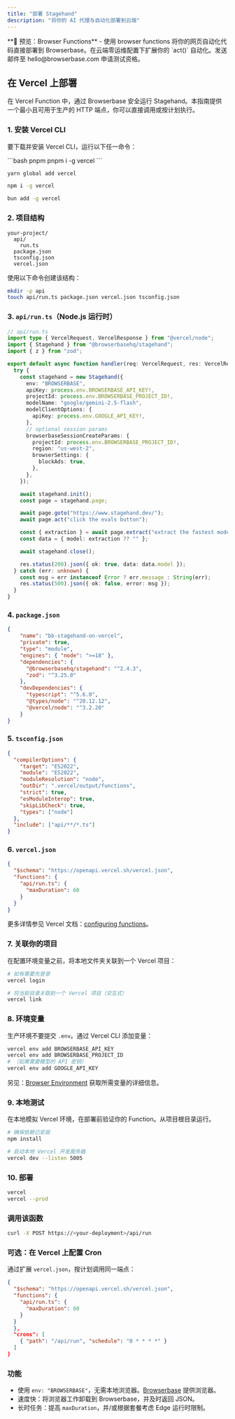 ```yaml
---
title: "部署 Stagehand"
description: "将你的 AI 代理与自动化部署到云端"
---
```


<Tip>
  **🌟 预览：Browser Functions** - 使用 browser functions 将你的网页自动化代码直接部署到 Browserbase。在云端零运维配置下扩展你的 `act()` 自动化。发送邮件至 hello@browserbase.com 申请测试资格。
</Tip>

## 在 Vercel 上部署

在 Vercel Function 中，通过 Browserbase 安全运行 Stagehand。本指南提供一个最小且可用于生产的 HTTP 端点，你可以直接调用或按计划执行。

### 1. 安装 Vercel CLI

要下载并安装 Vercel CLI，运行以下任一命令：

<CodeGroup>
  ```bash pnpm
  pnpm i -g vercel
  ```

  ```bash yarn
  yarn global add vercel
  ```

  ```bash npm
  npm i -g vercel
  ```

  ```bash bun
  bun add -g vercel
  ```
</CodeGroup>

### 2. 项目结构

```text
your-project/
  api/
    run.ts
  package.json
  tsconfig.json
  vercel.json
```

使用以下命令创建该结构：

```bash
mkdir -p api
touch api/run.ts package.json vercel.json tsconfig.json
```

### 3. `api/run.ts`（Node.js 运行时）

```typescript
// api/run.ts
import type { VercelRequest, VercelResponse } from "@vercel/node";
import { Stagehand } from "@browserbasehq/stagehand";
import { z } from "zod";

export default async function handler(req: VercelRequest, res: VercelResponse): Promise<void> {
  try {
    const stagehand = new Stagehand({
      env: "BROWSERBASE",
      apiKey: process.env.BROWSERBASE_API_KEY!,
      projectId: process.env.BROWSERBASE_PROJECT_ID!,
      modelName: "google/gemini-2.5-flash",
      modelClientOptions: {
        apiKey: process.env.GOOGLE_API_KEY!,
      },
      // optional session params
      browserbaseSessionCreateParams: {
        projectId: process.env.BROWSERBASE_PROJECT_ID!,
        region: "us-west-2",
        browserSettings: {
          blockAds: true,
        },
      },
    });

    await stagehand.init();
    const page = stagehand.page;

    await page.goto("https://www.stagehand.dev/");
    await page.act("click the evals button");

    const { extraction } = await page.extract("extract the fastest model");
    const data = { model: extraction ?? "" };

    await stagehand.close();

    res.status(200).json({ ok: true, data: data.model });
  } catch (err: unknown) {
    const msg = err instanceof Error ? err.message : String(err);
    res.status(500).json({ ok: false, error: msg });
  }
}
```

### 4. `package.json`

```json
{
    "name": "bb-stagehand-on-vercel",
    "private": true,
    "type": "module",
    "engines": { "node": ">=18" },
    "dependencies": {
      "@browserbasehq/stagehand": "^2.4.3",
      "zod": "^3.25.0"
    },
    "devDependencies": {
      "typescript": "^5.6.0",
      "@types/node": "^20.12.12",
      "@vercel/node": "^3.2.20"
    }
}
```

### 5. `tsconfig.json`

```json
{
  "compilerOptions": {
    "target": "ES2022",
    "module": "ES2022",
    "moduleResolution": "node",
    "outDir": ".vercel/output/functions",
    "strict": true,
    "esModuleInterop": true,
    "skipLibCheck": true,
    "types": ["node"]
  },
  "include": ["api/**/*.ts"]
}
```

### 6. `vercel.json`

```json
{
  "$schema": "https://openapi.vercel.sh/vercel.json",
  "functions": {
    "api/run.ts": {
      "maxDuration": 60
    }
  }
}
```

更多详情参见 Vercel 文档：[configuring functions](https://vercel.com/docs/functions/configuring-functions)。

### 7. 关联你的项目

在配置环境变量之前，将本地文件夹关联到一个 Vercel 项目：

```bash
# 如有需要先登录
vercel login

# 将当前目录关联到一个 Vercel 项目（交互式）
vercel link
```

### 8. 环境变量

生产环境不要提交 `.env`。通过 Vercel CLI 添加变量：

```bash
vercel env add BROWSERBASE_API_KEY
vercel env add BROWSERBASE_PROJECT_ID
# （如果需要模型的 API 密钥）
vercel env add GOOGLE_API_KEY
```

另见：[Browser Environment](/zh/configuration/environment) 获取所需变量的详细信息。

### 9. 本地测试

在本地模拟 Vercel 环境，在部署前验证你的 Function。从项目根目录运行。

```bash
# 确保依赖已安装
npm install

# 启动本地 Vercel 开发服务器
vercel dev --listen 5005
```

### 10. 部署

```bash
vercel
vercel --prod
```

### 调用该函数

```bash
curl -X POST https://<your-deployment>/api/run
```

### 可选：在 Vercel 上配置 Cron

通过扩展 `vercel.json`，按计划调用同一端点：

```json
{
  "$schema": "https://openapi.vercel.sh/vercel.json",
  "functions": {
    "api/run.ts": {
      "maxDuration": 60
    }
  }
  },
  "crons": [
    { "path": "/api/run", "schedule": "0 * * * *" }
  ]
}
```

### 功能

- 使用 `env: "BROWSERBASE"`，无需本地浏览器。[Browserbase](https://www.browserbase.com/) 提供浏览器。
- 速度快：将浏览器工作卸载到 Browserbase，并及时返回 JSON。
- 长时任务：提高 `maxDuration`，并/或根据套餐考虑 Edge 运行时限制。
